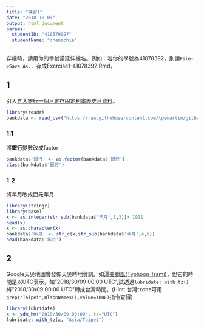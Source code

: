```yaml
---
title: "練習1"
date: "2018-10-03"
output: html_document
params:
  studentID: "410579027"
  studentName: "chenichia"
---
```

存檔時，請用你的學號當延伸檔名。例如：若你的學號為41078392，則請`File->Save As...`存成Exercise1-41078392.Rmd。

## 1
引入[五大銀行一個月定存固定利率歷史月資料](https://raw.githubusercontent.com/tpemartin/github-data/master/bankdata.csv)。

```r
library(readr)
bankdata <- read_csv("https://raw.githubusercontent.com/tpemartin/github-data/master/bankdata.csv")
```

### 1.1
將**銀行**變數改成factor
```r
bankdata$'銀行' <- as.factor(bankdata$'銀行')
class(bankdata$'銀行')
```

### 1.2
將年月改成西元年月
```r
library(stringr)
library(base)
x <- as.integer(str_sub(bankdata$'年月',1,3))+ 1911
head(x)
x <- as.character(x)
bankdata$'年月' <- str_c(x,str_sub(bankdata$'年月',4,6))
head(bankdata$'年月')

```

## 2
Google天災地圖會發佈天災時地資訊，如[潭美颱風(Typhoon Trami)](https://google.org/crisismap/google.com/2018-trami)，但它的時間是以UTC表示，如"2018/30/09 00:00 UTC",試透過`lubridate::with_tz()`將"2018/30/09 00:00 UTC"轉成台灣時間。(Hint: 台灣tzone可用`grep("Taipei",OlsonNames(),value=TRUE)`指令查得)

```r
library(lubridate)
x <- ydm_hm("2018/30/09 00:00", tz="UTC")
lubridate::with_tz(x, "Asia/Taipei")
```



